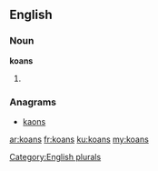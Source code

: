 ==English==

===Noun===
'''koans'''

# {{plural of|koan}}

===Anagrams===
* [[kaons#English|kaons]]

[[Category:English plurals]]

[[ar:koans]]
[[fr:koans]]
[[ku:koans]]
[[my:koans]]